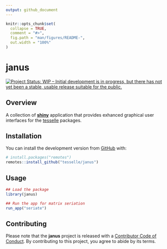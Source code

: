 ```yaml
---
output: github_document
---
```


<!-- README.md is generated from README.Rmd. Please edit that file -->

```r
knitr::opts_chunk$set(
  collapse = TRUE,
  comment = "#>",
  fig.path = "man/figures/README-",
  out.width = "100%"
)
```

# janus

<!-- badges: start -->
[![Project Status: WIP – Initial development is in progress, but there has not yet been a stable, usable release suitable for the public.](https://www.repostatus.org/badges/latest/wip.svg)](https://www.repostatus.org/#wip)
<!-- badges: end -->

## Overview

A collection of [**shiny**](https://shiny.rstudio.com) application that provides exhanced graphical user interfaces for the [tesselle](https://www.tesselle.org) packages.

## Installation

You can install the development version from [GitHub](https://github.com/) with:

```r
# install.packages("remotes")
remotes::install_github("tesselle/janus")
```

## Usage

```r
## Load the package
library(janus)

## Run the app for matrix seriation
run_app("seriate")
```

## Contributing

Please note that the **janus** project is released with a [Contributor Code of Conduct](https://www.tesselle.org/conduct.html). By contributing to this project, you agree to abide by its terms.
